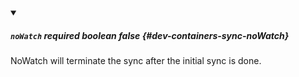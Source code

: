 
<details className="config-field" data-expandable="false" open>
<summary>

##### `noWatch` <span className="config-field-required" data-required="false">required</span> <span className="config-field-type">boolean</span> <span className="config-field-default">false</span> <span className="config-field-enum"></span> {#dev-containers-sync-noWatch}

NoWatch will terminate the sync after the initial sync is done.

</summary>



</details>

